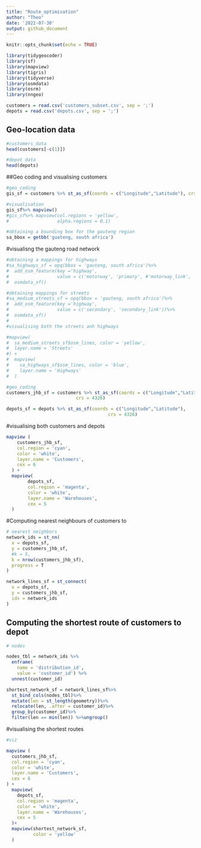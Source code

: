 ---
title: "Route_optimisation"
author: "Theo"
date: '2022-07-30'
output: github_document
---

```{r setup, include=FALSE}
knitr::opts_chunk$set(echo = TRUE)
```


```{r, echo=FALSE}
library(tidygeocoder)
library(sf)
library(mapview)
library(tigris)
library(tidyverse)
library(osmdata)
library(osrm)
library(nngeo)
```


```{r}
customers = read.csv('customers_subset.csv', sep = ';')
depots = read.csv('depots.csv', sep = ';')
```

## Geo-location data
```{r}
#customers_data
head(customers[-c(1)])
```

```{r}
#depot data
head(depots)
```

##Geo coding and visualising customers

```{r}
#geo_coding
gis_sf = customers %>% st_as_sf(coords = c("Longitude","Latitude"), crs = 4326)

#visualisation
gis_sf%>% mapview()
#gis_sf%>% mapview(col.regions = 'yellow',
#                  alpha.regions = 0.1)
```


```{r}
#obtaining a bounding box for the gauteng region
sa_bbox = getbb('guateng, south africa')
```

#visualisng the gauteng road network

```{r}
#obtaining a mappings for highways
#sa_highways_sf = opq(bbox = 'gauteng, south africa')%>%
#  add_osm_feature(key ='highway', 
#                  value = c('motorway', 'primary', #'motorway_link', 'primary_link'))%>% 
#  osmdata_sf()

#obtaining mappings for streets
#sa_medium_streets_sf = opq(bbox = 'gauteng, south africa')%>%
#  add_osm_feature(key ='highway', 
#                  value = c('secondary', 'secondary_link'))%>% 
#  osmdata_sf()
#
#visualising both the streets anh highways

#mapview(
#  sa_medium_streets_sf$osm_lines, color = 'yellow', 
#  layer.name = 'Streets'
#) +
#  mapview(
#    sa_highways_sf$osm_lines, color = 'blue',
#    layer.name = 'Highways'
#  ) 

```

```{r}
#geo_coding
customers_jhb_sf = customers %>% st_as_sf(coords = c("Longitude","Latitude"),
                          crs = 4326)

depots_sf = depots %>% st_as_sf(coords = c("Longitude","Latitude"),
                                      crs = 4326)
```


#visualising both customers and depots
```{r}
mapview (
    customers_jhb_sf,
    col.region = 'cyan',
    color = 'white',
    layer.name = 'Customers',
    cex = 6
  ) +
  mapview(
        depots_sf,
        col.region = 'magenta',
        color = 'white',
        layer.name = 'Warehouses',
        cex = 5
  )

```

#Computing nearest neighbours of customers to 

```{r}
# nearest neighbors
network_ids = st_nn(
  x = depots_sf,
  y = customers_jhb_sf,
  #k = 5,
  k = nrow(customers_jhb_sf),
  progress = T
)

network_lines_sf = st_connect(
  x = depots_sf,
  y = customers_jhb_sf,
  ids = network_ids
)
```

## Computing the shortest route of customers to depot
```{r}
# nodes

nodes_tbl = network_ids %>%
  enframe(
    name = 'distribution_id',
    value = 'customer_id') %>%
  unnest(customer_id)

shortest_network_sf = network_lines_sf%>%
  st_bind_cols(nodes_tbl)%>%
  mutate(len = st_length(geometry))%>%
  relocate(len, .after = customer_id)%>%
  group_by(customer_id)%>%
  filter(len == min(len)) %>%ungroup()
```

#visualising the shortest routes
```{r}
#viz

mapview (
  customers_jhb_sf,
  col.region = 'cyan',
  color = 'white',
  layer.name = 'Customers',
  cex = 6
) +
  mapview(
    depots_sf,
    col.region = 'magenta',
    color = 'white',
    layer.name = 'Warehouses',
    cex = 5
  )+
  mapview(shortest_network_sf,
          color = 'yellow'
  )

```

